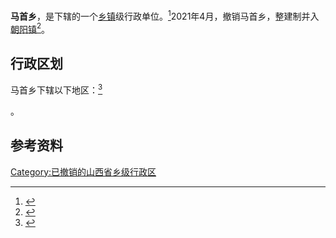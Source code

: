 {{中国乡级行政区|14/07/25/206/000}}

'''马首乡'''，是{{PRC admin/fullname|14/07/25/206/000|3}}下辖的一个[[乡镇|乡镇]]级行政单位。<ref>{{PRC admin/ref sgc|{{PRC admin/parent|14/07/25/206/000}}}}</ref>2021年4月，撤销马首乡，整建制并入[[朝阳镇_(寿阳县)|朝阳镇]]<ref>{{Cite web|title=晋中市人民政府关于各县（区、市）乡级行政区划调整的公告|url=https://www.sxjz.gov.cn/xwzx/tzgg/content_365009?SessionVerify=018198bb-c875-4700-8a93-20da92320770|access-date=2022-06-09|date=2021-04-26|publisher=晋中市人民政府}}</ref>。

== 行政区划 ==

马首乡下辖以下地区：<ref>{{PRC admin/ref sgc|14/07/25/206/000}}</ref>

{{PRC admin/children|14/07/25/206/000}}。

== 参考资料 ==

{{reflist}}

{{行政区划小作品}}
{{PRC admin/navcat|14/07/25/206/000}}

[[Category:已撤销的山西省乡级行政区|Category:已撤销的山西省乡级行政区]]